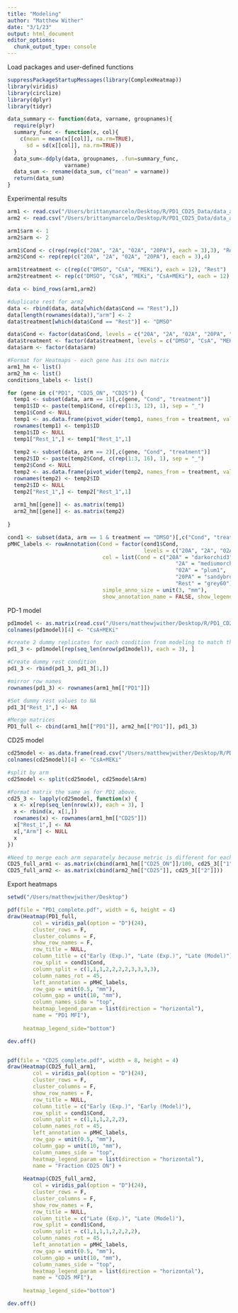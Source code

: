 ```yaml
---
title: "Modeling"
author: "Matthew Wither"
date: "3/1/23"
output: html_document
editor_options: 
  chunk_output_type: console
---
```



Load packages and user-defined functions
```r
suppressPackageStartupMessages(library(ComplexHeatmap))
library(viridis)
library(circlize)
library(dplyr)
library(tidyr)

data_summary <- function(data, varname, groupnames){
  require(plyr)
  summary_func <- function(x, col){
    c(mean = mean(x[[col]], na.rm=TRUE),
      sd = sd(x[[col]], na.rm=TRUE))
  }
  data_sum<-ddply(data, groupnames, .fun=summary_func,
                  varname)
  data_sum <- rename(data_sum, c("mean" = varname))
  return(data_sum)
}

```

Experimental results
```r

arm1 <- read.csv("/Users/brittanymarcelo/Desktop/R/PD1_CD25_Data/data_arm1.csv")[1:37,2:5]
arm2 <- read.csv("/Users/brittanymarcelo/Desktop/R/PD1_CD25_Data/data_arm2.csv")[1:48,2:5]

arm1$arm <- 1
arm2$arm <- 2

arm1$Cond <- c(rep(rep(c("20A", "2A", "02A", "20PA"), each = 3),3), "Rest")
arm2$Cond <- rep(rep(c("20A", "2A", "02A", "20PA"), each = 3),4)

arm1$treatment <- c(rep(c("DMSO", "CsA", "MEKi"), each = 12), "Rest")
arm2$treatment <- rep(c("DMSO", "CsA", "MEKi", "CsA+MEKi"), each = 12)

data <- bind_rows(arm1,arm2)

#duplicate rest for arm2
data <- rbind(data, data[which(data$Cond == "Rest"),])
data[length(rownames(data)),"arm"] <- 2
data$treatment[which(data$Cond == "Rest")] <- "DMSO"

data$Cond <- factor(data$Cond, levels = c("20A", "2A", "02A", "20PA", "Rest"))
data$treatment <- factor(data$treatment, levels = c("DMSO", "CsA", "MEKi", "CsA+MEKi"))
data$arm <- factor(data$arm)

#Format for Heatmaps - each gene has its own matrix
arm1_hm <- list()
arm2_hm <- list()
conditions_labels <- list()

for (gene in c("PD1", "CD25_ON", "CD25")) {
  temp1 <- subset(data, arm == 1)[,c(gene, "Cond", "treatment")]
  temp1$ID <- paste(temp1$Cond, c(rep(1:3, 12), 1), sep = "_")
  temp1$Cond <- NULL
  temp1 <- as.data.frame(pivot_wider(temp1, names_from = treatment, values_from = gene))
  rownames(temp1) <- temp1$ID
  temp1$ID <- NULL
  temp1["Rest_1",] <- temp1["Rest_1",1]
  
  temp2 <- subset(data, arm == 2)[,c(gene, "Cond", "treatment")]
  temp2$ID <- paste(temp2$Cond, c(rep(1:3, 16), 1), sep = "_")
  temp2$Cond <- NULL
  temp2 <- as.data.frame(pivot_wider(temp2, names_from = treatment, values_from = gene))
  rownames(temp2) <- temp2$ID
  temp2$ID <- NULL
  temp2["Rest_1",] <- temp2["Rest_1",1]
  
  arm1_hm[[gene]] <- as.matrix(temp1)
  arm2_hm[[gene]] <- as.matrix(temp2)
  
}

cond1 <- subset(data, arm == 1 & treatment == "DMSO")[,c("Cond", "treatment")]
pMHC_labels <- rowAnnotation(Cond = factor(cond1$Cond, 
                                           levels = c("20A", "2A", "02A", "20PA", "Rest")),
                              col = list(Cond = c("20A" = "darkorchid3",
                                                     "2A" = "mediumorchid2",
                                                     "02A" = "plum1",
                                                     "20PA" = "sandybrown",
                                                     "Rest" = "grey60")),
                              simple_anno_size = unit(3, "mm"),
                              show_annotation_name = FALSE, show_legend = F)


```

PD-1 model
```r

pd1model <- as.matrix(read.csv("/Users/matthewjwither/Desktop/R/PD1_CD25_Data/PD1 modeling result.csv",row.names = 1))
colnames(pd1model)[4] <- "CsA+MEKi"

#create 2 dummy replicates for each condition from modeling to match the rows of the experimental results in order to merge the matrices.
pd1_3 <- pd1model[rep(seq_len(nrow(pd1model)), each = 3), ]

#Create dummy rest condition
pd1_3 <- rbind(pd1_3, pd1_3[1,])

#mirror row names
rownames(pd1_3) <- rownames(arm1_hm[["PD1"]])

#Set dummy rest values to NA
pd1_3["Rest_1",] <- NA

#Merge matrices
PD1_full <- cbind(arm1_hm[["PD1"]], arm2_hm[["PD1"]], pd1_3)


```

CD25 model
```r

cd25model <- as.data.frame(read.csv("/Users/matthewjwither/Desktop/R/PD1_CD25_Data/CD25 modeling result.csv",row.names = 1))
colnames(cd25model)[4] <- "CsA+MEKi"

#split by arm
cd25model <- split(cd25model, cd25model$Arm)

#Format matrix the same as for PD1 above.
cd25_3 <- lapply(cd25model, function(x) { 
  x <- x[rep(seq_len(nrow(x)), each = 3), ]
  x <- rbind(x, x[1,])
  rownames(x) <- rownames(arm1_hm[["CD25"]])
  x["Rest_1",] <- NA
  x[,"Arm"] <- NULL
  x
})

#Need to merge each arm separately because metric is different for each
CD25_full_arm1 <- as.matrix(cbind(arm1_hm[["CD25_ON"]]/100, cd25_3[["1"]][,-4]))
CD25_full_arm2 <- as.matrix(cbind(arm2_hm[["CD25"]], cd25_3[["2"]]))

```

Export heatmaps
```r

setwd("/Users/matthewjwither/Desktop")

pdf(file = "PD1_complete.pdf", width = 6, height = 4)
draw(Heatmap(PD1_full,
        col = viridis_pal(option = "D")(24),
        cluster_rows = F,
        cluster_columns = F,
        show_row_names = F,
        row_title = NULL,
        column_title = c("Early (Exp.)", "Late (Exp.)", "Late (Model)"),
        row_split = cond1$Cond,
        column_split = c(1,1,1,2,2,2,2,3,3,3,3),
        column_names_rot = 45,
        left_annotation = pMHC_labels,
        row_gap = unit(0.5, "mm"),
        column_gap = unit(10, "mm"),
        column_names_side = "top",
        heatmap_legend_param = list(direction = "horizontal"),
        name = "PD1 MFI"), 
     
     heatmap_legend_side="bottom")

dev.off()


pdf(file = "CD25_complete.pdf", width = 8, height = 4)
draw(Heatmap(CD25_full_arm1,
        col = viridis_pal(option = "D")(24),
        cluster_rows = F,
        cluster_columns = F,
        show_row_names = F,
        row_title = NULL,
        column_title = c("Early (Exp.)", "Early (Model)"),
        row_split = cond1$Cond,
        column_split = c(1,1,1,2,2,2),
        column_names_rot = 45,
        left_annotation = pMHC_labels,
        row_gap = unit(0.5, "mm"),
        column_gap = unit(10, "mm"),
        column_names_side = "top",
        heatmap_legend_param = list(direction = "horizontal"),
        name = "Fraction CD25 ON") +
       
     Heatmap(CD25_full_arm2,
        col = viridis_pal(option = "D")(24),
        cluster_rows = F,
        cluster_columns = F,
        show_row_names = F,
        row_title = NULL,
        column_title = c("Late (Exp.)", "Late (Model)"),
        row_split = cond1$Cond,
        column_split = c(1,1,1,1,2,2,2,2),
        column_names_rot = 45,
        left_annotation = pMHC_labels,
        row_gap = unit(0.5, "mm"),
        column_gap = unit(10, "mm"),
        column_names_side = "top",
        heatmap_legend_param = list(direction = "horizontal"),
        name = "CD25 MFI"), 
     
     heatmap_legend_side="bottom")

dev.off()


```

